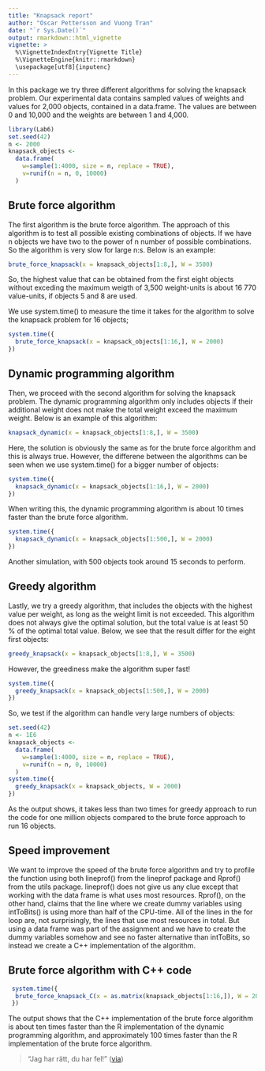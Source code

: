 ```yaml
---
title: "Knapsack report"
author: "Oscar Pettersson and Vuong Tran"
date: "`r Sys.Date()`"
output: rmarkdown::html_vignette
vignette: >
  %\VignetteIndexEntry{Vignette Title}
  %\VignetteEngine{knitr::rmarkdown}
  \usepackage[utf8]{inputenc}
---
```


In this package we try three different algorithms for solving the knapsack problem. Our experimental data contains sampled values of weights and values for 2,000 objects, contained in a data.frame. The values are between 0 and 10,000 and the weights are between 1 and 4,000.

```r
library(Lab6)
set.seed(42)
n <- 2000
knapsack_objects <-
  data.frame(
    w=sample(1:4000, size = n, replace = TRUE),
    v=runif(n = n, 0, 10000)
  )
```

## Brute force algorithm

The first algorithm is the brute force algorithm. The approach of this algorithm is to test all possible existing combinations of objects. If we have n objects we have two to the power of n number of possible combinations. So the algorithm is very slow for large n:s. Below is an example:

```r
brute_force_knapsack(x = knapsack_objects[1:8,], W = 3500)
```

So, the highest value that can be obtained from the first eight objects without exceding the maximum weigth of 3,500 weight-units is about 16 770 value-units, if objects 5 and 8 are used.

We use system.time() to measure the time it takes for the algorithm to solve the knapsack problem for 16 objects;


```r
system.time({
  brute_force_knapsack(x = knapsack_objects[1:16,], W = 2000)
})
```

## Dynamic programming algorithm

Then, we proceed with the second algorithm for solving the knapsack problem. The dynamic programming algorithm only includes objects if their additional weight does not make the total weight exceed the maximum weight. Below is an example of this algorithm:

```r
knapsack_dynamic(x = knapsack_objects[1:8,], W = 3500)
```

Here, the solution is obviously the same as for the brute force algorithm and this is always true. However, the differene between the algorithms can be seen when we use system.time() for a bigger number of objects:


```r
system.time({
  knapsack_dynamic(x = knapsack_objects[1:16,], W = 2000)
})
```

When writing this, the dynamic programming algorithm is about 10 times faster than the brute force algorithm.

```r
system.time({
  knapsack_dynamic(x = knapsack_objects[1:500,], W = 2000)
})
```

Another simulation, with 500 objects took around 15 seconds to perform.

## Greedy algorithm

Lastly, we try a greedy algorithm, that includes the objects with the highest value per weight, as long as the weight limit is not exceeded. This algorithm does not always give the optimal solution, but the total value is at least 50 % of the optimal total value.
Below, we see that the result differ for the eight first objects:

```r
greedy_knapsack(x = knapsack_objects[1:8,], W = 3500)
```

However, the greediness make the algorithm super fast!

```r
system.time({
  greedy_knapsack(x = knapsack_objects[1:500,], W = 2000)
})
```

So, we test if the algorithm can handle very large numbers of objects: 

```r
set.seed(42)
n <- 1E6
knapsack_objects <-
  data.frame(
    w=sample(1:4000, size = n, replace = TRUE),
    v=runif(n = n, 0, 10000)
  )
system.time({
  greedy_knapsack(x = knapsack_objects, W = 2000)
})
```
As the output shows, it takes less than two times for greedy approach to run the code for one million objects compared to the brute force approach to run 16 objects.   

## Speed improvement

We want to improve the speed of the brute force algorithm and try to profile the function using both lineprof() from the lineprof package and Rprof() from the utils package. lineprof() does not give us any clue except that working with the data frame is what uses most resources. Rprof(), on the other hand, claims that the line where we create dummy variables using intToBits() is using more than half of the CPU-time. All of the lines in the for loop are, not surprisingly, the lines that use most resources in total. But using a data frame was part of the assignment and we have to create the dummy variables somehow and see no faster alternative than intToBits, so instead we create a C++ implementation of the algorithm.

## Brute force algorithm with C++ code

```r
 system.time({
  brute_force_knapsack_C(x = as.matrix(knapsack_objects[1:16,]), W = 2000)
 })
```

The output shows that the C++ implementation of the brute force algorithm is about ten times faster than the R implementation of the dynamic programming algorithm, and approximately 100 times faster than the R implementation of the brute force algorithm.

> "Jag har rätt, du har fel!"
([via](https://twitter.com/hadleywickham/status/504368538874703872))

